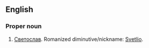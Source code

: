 ==English==

===Proper noun===
{{wikipedia|lang=bg|Светослав}}
{{en-proper noun}}

# {{given name|en|male|A=A romanization of the [[Bulgarian]]|from=Slavic languages}} [[Светослав]]. Romanized diminutive/nickname: [[Svetlio]].